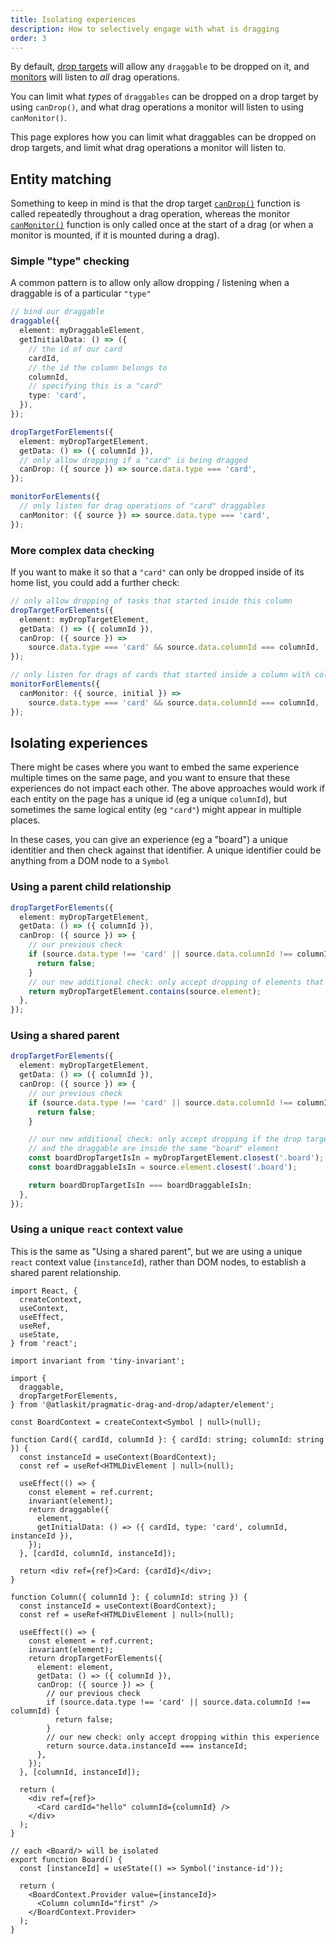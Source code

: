 ```yaml
---
title: Isolating experiences
description: How to selectively engage with what is dragging
order: 3
---
```



By default, [drop targets](./drop-targets) will allow any `draggable` to be dropped on it, and [monitors](./monitors) will listen to _all_ drag operations.

You can limit what _types_ of `draggables` can be dropped on a drop target by using `canDrop()`, and what drag operations a monitor will listen to using `canMonitor()`.

This page explores how you can limit what draggables can be dropped on drop targets, and limit what drag operations a monitor will listen to.

## Entity matching

<SectionMessage>

Something to keep in mind is that the drop target [`canDrop()`](./drop-targets) function is called repeatedly throughout a drag operation, whereas the monitor [`canMonitor()`](./monitors) function is only called once at the start of a drag (or when a monitor is mounted, if it is mounted during a drag).

</SectionMessage>

### Simple "type" checking

A common pattern is to allow only allow dropping / listening when a draggable is of a particular `"type"`

```ts
// bind our draggable
draggable({
  element: myDraggableElement,
  getInitialData: () => ({
    // the id of our card
    cardId,
    // the id the column belongs to
    columnId,
    // specifying this is a "card"
    type: 'card',
  }),
});

dropTargetForElements({
  element: myDropTargetElement,
  getData: () => ({ columnId }),
  // only allow dropping if a "card" is being dragged
  canDrop: ({ source }) => source.data.type === 'card',
});

monitorForElements({
  // only listen for drag operations of "card" draggables
  canMonitor: ({ source }) => source.data.type === 'card',
});
```

### More complex data checking

If you want to make it so that a `"card"` can only be dropped inside of its home list, you could add a further check:

```ts
// only allow dropping of tasks that started inside this column
dropTargetForElements({
  element: myDropTargetElement,
  getData: () => ({ columnId }),
  canDrop: ({ source }) =>
    source.data.type === 'card' && source.data.columnId === columnId,
});

// only listen for drags of cards that started inside a column with columnId
monitorForElements({
  canMonitor: ({ source, initial }) =>
    source.data.type === 'card' && source.data.columnId === columnId,
});
```

## Isolating experiences

There might be cases where you want to embed the same experience multiple times on the same page, and you want to ensure that these experiences do not impact each other. The above approaches would work if each entity on the page has a unique id (eg a unique `columnId`), but sometimes the same logical entity (eg `"card"`) might appear in multiple places.

In these cases, you can give an experience (eg a "board") a unique identitier and then check against that identifier. A unique identifier could be anything from a DOM node to a `Symbol`

### Using a parent child relationship

```ts
dropTargetForElements({
  element: myDropTargetElement,
  getData: () => ({ columnId }),
  canDrop: ({ source }) => {
    // our previous check
    if (source.data.type !== 'card' || source.data.columnId !== columnId) {
      return false;
    }
    // our new additional check: only accept dropping of elements that are inside this list
    return myDropTargetElement.contains(source.element);
  },
});
```

### Using a shared parent

```ts
dropTargetForElements({
  element: myDropTargetElement,
  getData: () => ({ columnId }),
  canDrop: ({ source }) => {
    // our previous check
    if (source.data.type !== 'card' || source.data.columnId !== columnId) {
      return false;
    }

    // our new additional check: only accept dropping if the drop target
    // and the draggable are inside the same "board" element
    const boardDropTargetIsIn = myDropTargetElement.closest('.board');
    const boardDraggableIsIn = source.element.closest('.board');

    return boardDropTargetIsIn === boardDraggableIsIn;
  },
});
```

### Using a unique `react` context value

This is the same as "Using a shared parent", but we are using a unique `react` context value (`instanceId`), rather than DOM nodes, to establish a shared parent relationship.

```tsx
import React, {
  createContext,
  useContext,
  useEffect,
  useRef,
  useState,
} from 'react';

import invariant from 'tiny-invariant';

import {
  draggable,
  dropTargetForElements,
} from '@atlaskit/pragmatic-drag-and-drop/adapter/element';

const BoardContext = createContext<Symbol | null>(null);

function Card({ cardId, columnId }: { cardId: string; columnId: string }) {
  const instanceId = useContext(BoardContext);
  const ref = useRef<HTMLDivElement | null>(null);

  useEffect(() => {
    const element = ref.current;
    invariant(element);
    return draggable({
      element,
      getInitialData: () => ({ cardId, type: 'card', columnId, instanceId }),
    });
  }, [cardId, columnId, instanceId]);

  return <div ref={ref}>Card: {cardId}</div>;
}

function Column({ columnId }: { columnId: string }) {
  const instanceId = useContext(BoardContext);
  const ref = useRef<HTMLDivElement | null>(null);

  useEffect(() => {
    const element = ref.current;
    invariant(element);
    return dropTargetForElements({
      element: element,
      getData: () => ({ columnId }),
      canDrop: ({ source }) => {
        // our previous check
        if (source.data.type !== 'card' || source.data.columnId !== columnId) {
          return false;
        }
        // our new check: only accept dropping within this experience
        return source.data.instanceId === instanceId;
      },
    });
  }, [columnId, instanceId]);

  return (
    <div ref={ref}>
      <Card cardId="hello" columnId={columnId} />
    </div>
  );
}

// each <Board/> will be isolated
export function Board() {
  const [instanceId] = useState(() => Symbol('instance-id'));

  return (
    <BoardContext.Provider value={instanceId}>
      <Column columnId="first" />
    </BoardContext.Provider>
  );
}
```
